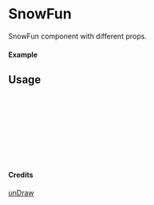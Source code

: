 
<Meta of={SnowFun} title="unDraw/SnowFun" />

# SnowFun

SnowFun component with different props.

#### Example

<Canvas of={SnowFun.Primary} />

## Usage

```ts
import { SnowFun } from "yadl-ui";

const Example = () => {
  return (
      <SnowFun />
  );
};

export default Example;
```

#### Credits
[unDraw](https://undraw.co/illustrations)
